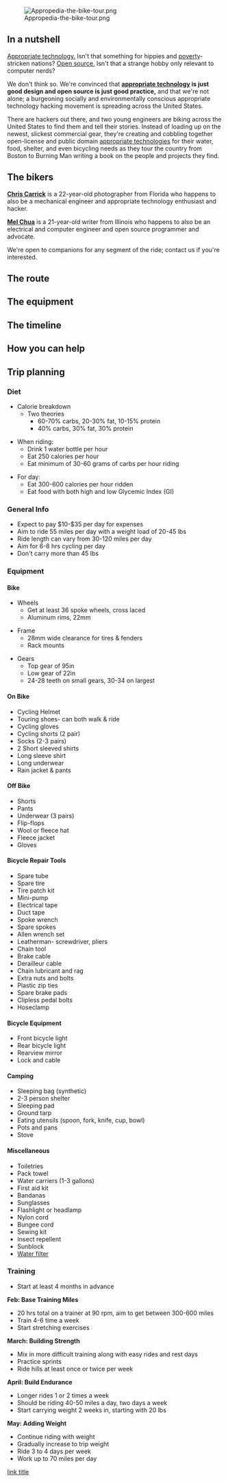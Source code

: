 {{stub}} {{RightTOC}}

[[Image:Appropedia-the-bike-tour.png|center]]

== In a nutshell ==

[http://en.wikipedia.org/wiki/Appropriate_technology Appropriate technology.] Isn't that something for hippies and [[poverty]]-stricken nations? [http://en.wikipedia.org/wiki/Open_source Open source.] Isn't that a strange hobby only relevant to computer nerds?

We don't think so. We're convinced that '''[[appropriate technology]] is just good design and open source is just good practice,''' and that we're not alone; a burgeoning socially and environmentally conscious appropriate technology hacking movement is spreading across the United States.

There are hackers out there, and two young engineers are biking across the United States to find them and tell their stories. Instead of loading up on the newest, slickest commercial gear, they're creating and cobbling together open-license and public domain [[appropriate technologies]] for their water, food, shelter, and even bicycling needs as they tour the country from Boston to Burning Man writing a book on the people and projects they find.

== The bikers ==

'''[[User:Ccarrick|Chris Carrick]]''' is a 22-year-old photographer from Florida who happens to also be a mechanical engineer and appropriate technology enthusiast and hacker.

'''[[User:Mchua|Mel Chua]]''' is a 21-year-old writer from Illinois who happens to also be an electrical and computer engineer and open source programmer and advocate.

We're open to companions for any segment of the ride; contact us if you're interested.

== The route ==

== The equipment ==

== The timeline ==

== How you can help ==

== Trip planning ==

===Diet ===

*Calorie breakdown
**Two theories
***60-70% carbs, 20-30% fat, 10-15% protein
***40% carbs, 30% fat, 30% protein

*When riding:
**Drink 1 water bottle per hour
**Eat 250 calories per hour
**Eat minimum of 30-60 grams of carbs per hour riding

*For day:
**Eat 300-600 calories per hour ridden
**Eat food with both high and low Glycemic Index (GI)

=== General Info ===
*Expect to pay $10-$35 per day for expenses
*Aim to ride 55 miles per day with a weight load of 20-45 lbs 
*Ride length can vary from 30-120 miles per day
*Aim for 6-8 hrs cycling per day
*Don't carry more than 45 lbs

=== Equipment ===

==== Bike ====
*Wheels
**Get at least 36 spoke wheels, cross laced
**Aluminum rims, 22mm

*Frame
**28mm wide clearance for tires & fenders
**Rack mounts

*Gears 
**Top gear of 95in
**Low gear of 22in
**24-28 teeth on small gears, 30-34 on largest


==== On Bike ====
*Cycling Helmet
*Touring shoes- can both walk & ride
*Cycling gloves
*Cycling shorts (2 pair)
*Socks (2-3 pairs)
*2 Short sleeved shirts
*Long sleeve shirt
*Long underwear
*Rain jacket & pants

==== Off Bike ====
*Shorts
*Pants
*Underwear (3 pairs)
*Flip-flops
*Wool or fleece hat
*Fleece jacket
*Gloves

==== Bicycle Repair Tools ====
*Spare tube
*Spare tire
*Tire patch kit
*Mini-pump
*Electrical tape
*Duct tape
*Spoke wrench
*Spare spokes
*Allen wrench set
*Leatherman- screwdriver, pliers
*Chain tool
*Brake cable
*Derailleur cable
*Chain lubricant and rag
*Extra nuts and bolts
*Plastic zip ties
*Spare brake pads
*Clipless pedal bolts
*Hoseclamp

==== Bicycle Equipment ====
*Front bicycle light
*Rear bicycle light
*Rearview mirror
*Lock and cable

==== Camping ====
*Sleeping bag (synthetic)
*2-3 person shelter
*Sleeping pad
*Ground tarp
*Eating utensils (spoon, fork, knife, cup, bowl)
*Pots and pans
*Stove

==== Miscellaneous ====
*Toiletries
*Pack towel
*Water carriers (1-3 gallons)
*First aid kit
*Bandanas
*Sunglasses
*Flashlight or headlamp
*Nylon cord
*Bungee cord
*Sewing kit
*Insect repellent
*Sunblock
*[[Water filter]]

=== Training ===
*Start at least 4 months in advance

'''Feb: Base Training Miles'''
*20 hrs total on a trainer at 90 rpm, aim to get between 300-600 miles
*Train 4-6 time a week
*Start stretching exercises

'''March: Building Strength'''
*Mix in more difficult training along with easy rides and rest days
*Practice sprints
*Ride hills at least once or twice per week

'''April: Build Endurance'''
*Longer rides 1 or 2 times a week
*Should be riding 40-50 miles a day, two days a week
*Start carrying weight 2 weeks in, starting with 20 lbs

'''May: Adding Weight'''
*Continue riding with weight
*Gradually increase to trip weight
*Ride 3 to 4 days per week
*Work up to 70 miles per day
[http://www.example.com link title]